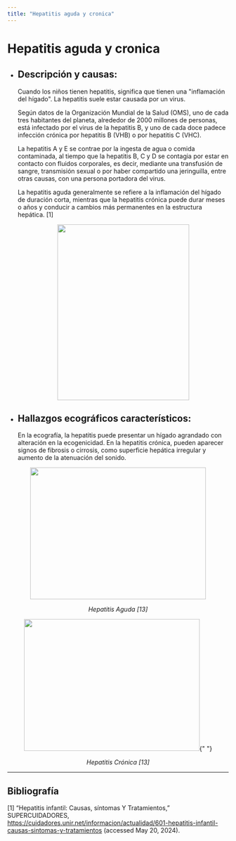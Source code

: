 ```yaml
---
title: "Hepatitis aguda y cronica"
---
```


# Hepatitis aguda y cronica

- ## Descripción y causas:

  Cuando los niños tienen hepatitis, significa que tienen una "inflamación del hígado". La hepatitis suele estar causada por un virus.

  Según datos de la Organización Mundial de la Salud (OMS), uno de cada tres habitantes del planeta, alrededor de 2000 millones de personas, está infectado por el virus de la hepatitis B, y uno de cada doce padece infección crónica por hepatitis B (VHB) o por hepatitis C (VHC).

  La hepatitis A y E se contrae por la ingesta de agua o comida contaminada, al tiempo que la hepatitis B, C y D se contagia por estar en contacto con fluidos corporales, es decir, mediante una transfusión de sangre, transmisión sexual o por haber compartido una jeringuilla, entre otras causas, con una persona portadora del virus.

  La hepatitis aguda generalmente se refiere a la inflamación del hígado de duración corta, mientras que la hepatitis crónica puede durar meses o años y conducir a cambios más permanentes en la estructura hepática. [1]

  <p align="center">
    <img
      src="https://i.ytimg.com/vi/oQqtX6IeLJ0/hq720_2.jpg?sqp=-oaymwEYCJUDENAFSFryq4qpAwoIARUAAIhC0AEB&rs=AOn4CLDallsHbHLPo7vSO8Wp5_iM9R2eWA"
      width="300"
      height="400"
    />
  </p>

- ## Hallazgos ecográficos característicos:

  En la ecografía, la hepatitis puede presentar un hígado agrandado con alteración en la ecogenicidad. En la hepatitis crónica, pueden aparecer signos de fibrosis o cirrosis, como superficie hepática irregular y aumento de la atenuación del sonido.

<p align="center">
  <img
    src="https://www.ivanrivasmd.com/wp02/wp-content/uploads/2021/01/hepatitis1.png"
    width="400"
    height="300"
  />
</p>

<em>
  <p align="center">Hepatitis Aguda [13]</p>
</em>

<p align="center">
  <img
    src="https://www.ivanrivasmd.com/wp02/wp-content/uploads/2021/01/hepatitiscronica.png"
    width="400"
    height="300"
  />{" "}
</p>

<em>
  <p align="center">Hepatitis Crónica [13]</p>
</em>

---

## Bibliografía

[1] “Hepatitis infantil: Causas, síntomas Y Tratamientos,” SUPERCUIDADORES, https://cuidadores.unir.net/informacion/actualidad/601-hepatitis-infantil-causas-sintomas-y-tratamientos (accessed May 20, 2024).
